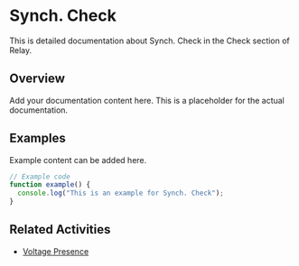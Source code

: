 # Synch. Check

This is detailed documentation about Synch. Check in the Check section of Relay.

## Overview

Add your documentation content here. This is a placeholder for the actual documentation.

## Examples

Example content can be added here.

```typescript
// Example code
function example() {
  console.log("This is an example for Synch. Check");
}
```

## Related Activities

- [Voltage Presence](/docs/relay/check/voltage-presence)
